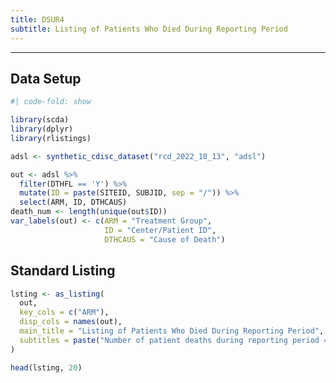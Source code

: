 ```yaml
---
title: DSUR4
subtitle: Listing of Patients Who Died During Reporting Period
---
```


------------------------------------------------------------------------

::: panel-tabset
## Data Setup

```r
#| code-fold: show

library(scda)
library(dplyr)
library(rlistings)

adsl <- synthetic_cdisc_dataset("rcd_2022_10_13", "adsl")

out <- adsl %>%
  filter(DTHFL == 'Y') %>%
  mutate(ID = paste(SITEID, SUBJID, sep = "/")) %>%
  select(ARM, ID, DTHCAUS)
death_num <- length(unique(out$ID))
var_labels(out) <- c(ARM = "Treatment Group",
                     ID = "Center/Patient ID",
                     DTHCAUS = "Cause of Death")
```

## Standard Listing

```r
lsting <- as_listing(
  out,
  key_cols = c("ARM"),
  disp_cols = names(out),
  main_title = "Listing of Patients Who Died During Reporting Period",
  subtitles = paste("Number of patient deaths during reporting period =", death_num)
)

head(lsting, 20)
```
:::
